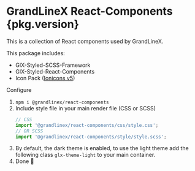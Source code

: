 
<Meta title="Introduction" />

<style>
  {`
      .subheading {
        --mediumdark: '#999999';
        font-weight: 700;
        font-size: 13px;
        color: #999;
        letter-spacing: 6px;
        line-height: 24px;
        text-transform: uppercase;
        margin-bottom: 12px;
        margin-top: 40px;
      }


      .tip {
        display: inline-block;
        border-radius: 1em;
        font-size: 11px;
        line-height: 12px;
        font-weight: 700;
        background: #E7FDD8;
        color: #66BF3C;
        padding: 4px 12px;
        margin-right: 10px;
        vertical-align: top;
      }

      .tip-wrapper {
        font-size: 13px;
        line-height: 20px;
        margin-top: 40px;
        margin-bottom: 40px;
      }

      .tip-wrapper code {
        font-size: 12px;
        display: inline-block;
      }
    `}
</style>

<h1> GrandLineX React-Components <span>{pkg.version}</span></h1>

This is a collection of React components used by GrandLineX.

<div className="subheading">This package includes:</div>

* GlX-Styled-SCSS-Framework
* GlX-Styled-React-Components
* Icon Pack ([Ionicons v5](https://ionic.io/ionicons))

<div className="subheading">Configure</div>

1. `npm i @grandlinex/react-components`
2. Include style file in your main render file (CSS or SCSS)
   ```js
   // CSS
   import '@grandlinex/react-components/css/style.css';
   // OR SCSS
   import '@grandlinex/react-components/style/style.scss';
   ```
3. By default, the dark theme is enabled, to use the light theme add the following class `glx-theme-light` to your main container.
4. Done 🎉
